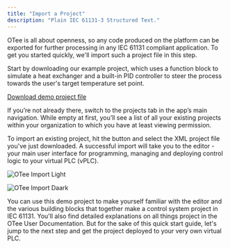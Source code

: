 ```yaml
---
title: "Import a Project"
description: "Plain IEC 61131-3 Structured Text."
---
```


OTee is all about openness, so any code produced on the platform can be exported for further processing in any IEC 61131 compliant application. To get you started quickly, we'll import such a project file in this step.

Start by downloading our example project, which uses a function block to simulate a heat exchanger and a built-in PID controller to steer the process towards the user's target temperature set point.

<a href="/files/heat_exchanger.xml" download="heat_exchanger.xml" icon="download"> Download demo project file</a>

If you’re not already there, switch to the projects tab in the app’s main navigation. While empty at first, you’ll see a list of all your existing projects within your organization to which you have at least viewing permission. 

To import an existing project, hit the <Icon icon="download" iconType="solid" /> button and select the XML project file you've just downloaded. A successful import will take you to the editor - your main user interface for programming, managing and deploying control logic to your virtual PLC (vPLC).

<img
  className="block dark:hidden"
  src="/images/import-project-light.png"
  alt="OTee Import Light"
/>

<img
  className="hidden dark:block"
  src="/images/import-project-dark.png"
  alt="OTee Import Daark"
/>

You can use this demo project to make yourself familiar with the editor and the various building blocks that together make a control system project in IEC 61131. You'll also find detailed explanations on all things project in the OTee User Documentation. But for the sake of this quick start guide, let's jump to the next step and get the project deployed to your very own virtual PLC.
